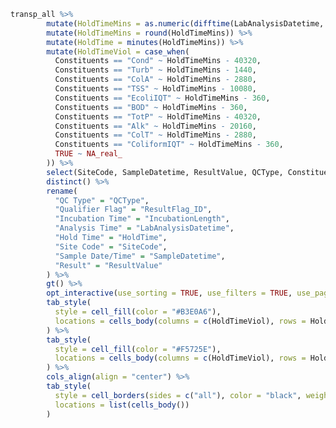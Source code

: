 
```r
transp_all %>% 
        mutate(HoldTimeMins = as.numeric(difftime(LabAnalysisDatetime, SampleDatetime, units = "mins"))) %>%
        mutate(HoldTimeMins = round(HoldTimeMins)) %>% 
        mutate(HoldTime = minutes(HoldTimeMins)) %>%
        mutate(HoldTimeViol = case_when(
          Constituents == "Cond" ~ HoldTimeMins - 40320,
          Constituents == "Turb" ~ HoldTimeMins - 1440,
          Constituents == "ColA" ~ HoldTimeMins - 2880,
          Constituents == "TSS" ~ HoldTimeMins - 10080,
          Constituents == "EcoliIQT" ~ HoldTimeMins - 360,
          Constituents == "BOD" ~ HoldTimeMins - 360,
          Constituents == "TotP" ~ HoldTimeMins - 40320,
          Constituents == "Alk" ~ HoldTimeMins - 20160,
          Constituents == "ColT" ~ HoldTimeMins - 2880,
          Constituents == "ColiformIQT" ~ HoldTimeMins - 360,
          TRUE ~ NA_real_
        )) %>%
        select(SiteCode, SampleDatetime, ResultValue, QCType, Constituents, ResultFlag_ID, IncubationLength, LabAnalysisDatetime, HoldTime, HoldTimeViol) %>%
        distinct() %>%
        rename(
          "QC Type" = "QCType",
          "Qualifier Flag" = "ResultFlag_ID",
          "Incubation Time" = "IncubationLength",
          "Analysis Time" = "LabAnalysisDatetime",
          "Hold Time" = "HoldTime",
          "Site Code" = "SiteCode",
          "Sample Date/Time" = "SampleDatetime",
          "Result" = "ResultValue"
        ) %>%
        gt() %>%
        opt_interactive(use_sorting = TRUE, use_filters = TRUE, use_page_size_select = TRUE, page_size_default = 100, page_size_values = c(5, 10, 25, 50, 100)) %>%
        tab_style(
          style = cell_fill(color = "#B3E0A6"),
          locations = cells_body(columns = c(HoldTimeViol), rows = HoldTimeViol < 0)
        ) %>%
        tab_style(
          style = cell_fill(color = "#F5725E"),
          locations = cells_body(columns = c(HoldTimeViol), rows = HoldTimeViol >= 0)
        ) %>%
        cols_align(align = "center") %>%
        tab_style(
          style = cell_borders(sides = c("all"), color = "black", weight = px(1), style = "solid"),
          locations = list(cells_body())
        )
```


